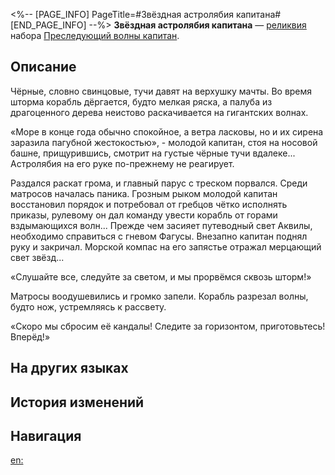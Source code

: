 <%-- [PAGE_INFO]
PageTitle=#Звёздная астролябия капитана#
[END_PAGE_INFO] --%>
{{Реликвия Инфобокс
|id          = 61262
|Изображение = Предмет Звёздная астролябия капитана.png
|Набор       = Преследующий волны капитан
|Предмет     = Руки
|Упоминания  = 
}}
{{Описание|Морской компас, указывающий направление по свету звёзд. Даже в кромешной темноте посреди бескрайнего океана он определит верное направление.}}
'''Звёздная астролябия капитана''' — [[реликвия]] набора [[Преследующий волны капитан]].

==Описание==
Чёрные, словно свинцовые, тучи давят на верхушку мачты. Во время шторма корабль дёргается, будто мелкая ряска, а палуба из драгоценного дерева неистово раскачивается на гигантских волнах.

«Море в конце года обычно спокойное, а ветра ласковы, но и их сирена заразила пагубной жестокостью», - молодой капитан, стоя на носовой башне, прищурившись, смотрит на густые чёрные тучи вдалеке... Астролябия на его руке по-прежнему не реагирует.

Раздался раскат грома, и главный парус с треском порвался. Среди матросов началась паника. Грозным рыком молодой капитан восстановил порядок и потребовал от гребцов чётко исполнять приказы, рулевому он дал команду увести корабль от горами вздымающихся волн... Прежде чем засияет путеводный свет Аквилы, необходимо справиться с гневом Фагусы. Внезапно капитан поднял руку и закричал. Морской компас на его запястье отражал мерцающий свет звёзд...

«Слушайте все, следуйте за светом, и мы прорвёмся сквозь шторм!»

Матросы воодушевились и громко запели. Корабль разрезал волны, будто нож, устремляясь к рассвету.

«Скоро мы сбросим её кандалы! Следите за горизонтом, приготовьтесь! Вперёд!»

==На других языках==
{{На других языках
|en   = Captain's Lightcatcher Astrolabe
|zhs  = 船长的捕光星盘
|zht  = 船長的捕光星盤
|ja   = {{Rubi|船長|せんちょう}}の{{Rubi|集光|しゅうこう}}アストロラーベ
|ko   = 선장의 별빛 포획 아스트롤라베
|es   = Astrolabio captaluz del capitán
|fr   = Astrolabe attrape-lumière du capitaine
|ru   = Звёздная астролябия капитана
|th   = Captain's Lightcatcher Astrolabe
|vi   = Tinh Bàn Bắt Sáng Của Thuyền Trưởng
|de   = Sternhöhenmesser des Kapitäns
|id   = Captain's Lightcatcher Astrolabe
|pt   = Astrolábio Apanhador de Luz do Capitão
}}

==История изменений==
{{История изменений|3.5}}

==Навигация==
{{Набор Реликвий Навбокс|Преследующий волны капитан}}

[[en:]]